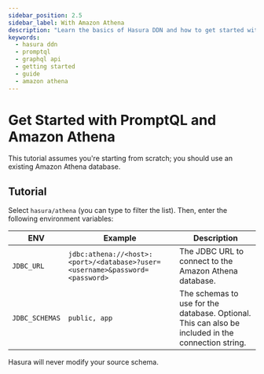```yaml
---
sidebar_position: 2.5
sidebar_label: With Amazon Athena
description: "Learn the basics of Hasura DDN and how to get started with an Amazon Athena database."
keywords:
  - hasura ddn
  - promptql
  - graphql api
  - getting started
  - guide
  - amazon athena
---
```



# Get Started with PromptQL and Amazon Athena

<BoilerplateOverview dataSourceName="Amazon Athena" time="twenty" />

This tutorial assumes you're starting from scratch; you should use an existing Amazon Athena database.

<Prereqs />

## Tutorial

<BoilerplateInit />

Select `hasura/athena` (you can type to filter the list). Then, enter the following environment variables:

| ENV            | Example                                                                      | Description                                                                                        |
| -------------- | ---------------------------------------------------------------------------- | -------------------------------------------------------------------------------------------------- |
| `JDBC_URL`     | `jdbc:athena://<host>:<port>/<database>?user=<username>&password=<password>` | The JDBC URL to connect to the Amazon Athena database.                                             |
| `JDBC_SCHEMAS` | `public, app`                                                                | The schemas to use for the database. Optional. This can also be included in the connection string. |

Hasura will never modify your source schema.

<BoilerplateDx />

<BoilerplateSummary dataSourceName="Amazon Athena" />

